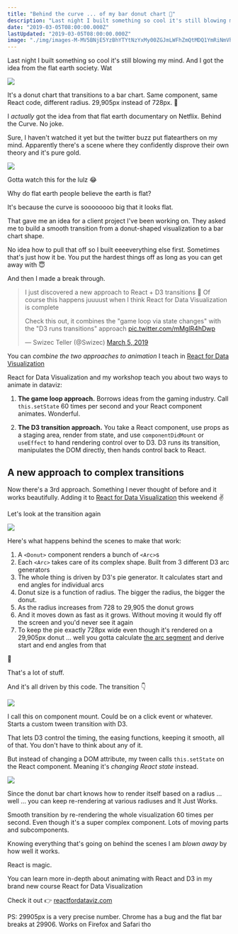 ```yaml
---
title: "Behind the curve ... of my bar donut chart 🤨"
description: "Last night I built something so cool it's still blowing my mind. And I got the idea from the flat earth society."
date: "2019-03-05T08:00:00.000Z"
lastUpdated: "2019-03-05T08:00:00.000Z"
image: "./img/images-M-MV5BNjE5YzBhYTYtNzYxMy00ZGJmLWFhZmQtMDQ1YmRiNmVhYjdmXkEyXkFqcGdeQXVyOTM5Nzc0Mw@@._V1_UY1200_CR82,0,630,1200_AL_.jpg"
---
```


Last night I built something so cool it&#x27;s still blowing my mind. And I got the idea from the flat earth society. Wat

![](./img/hzKOMXi.gif)

It&#x27;s a donut chart that transitions to a bar chart. Same component, same React code, different radius. 29,905px instead of 728px. 🤯



I _actually_ got the idea from that flat earth documentary on Netflix. Behind the Curve. No joke.



Sure, I haven&#x27;t watched it yet but the twitter buzz put flatearthers on my mind. Apparently there&#x27;s a scene where they confidently disprove their own theory and it&#x27;s pure gold.

![](./img/images-M-MV5BNjE5YzBhYTYtNzYxMy00ZGJmLWFhZmQtMDQ1YmRiNmVhYjdmXkEyXkFqcGdeQXVyOTM5Nzc0Mw@@._V1_UY1200_CR82,0,630,1200_AL_.jpg)

Gotta watch this for the lulz 😂



Why do flat earth people believe the earth is flat?



It&#x27;s because the curve is soooooooo big that it looks flat.



That gave me an idea for a client project I&#x27;ve been working on. They asked me to build a smooth transition from a donut-shaped visualization to a bar chart shape.



No idea how to pull that off so I built eeeeverything else first. Sometimes that&#x27;s just how it be. You put the hardest things off as long as you can get away with 😇



And then I made a break through.



> I just discovered a new approach to React + D3 transitions 🤯 Of course this happens juuuust when I think React for Data Visualization is complete
>
> Check this out, it combines the &quot;game loop via state changes&quot; with the &quot;D3 runs transitions&quot; approach [pic.twitter.com/mMglR4hDwp](https://t.co/mMglR4hDwp)
>
>
>
> — Swizec Teller (@Swizec) [March 5, 2019](https://twitter.com/Swizec/status/1102818340991430656?ref_src=twsrc%5Etfw)



You can _combine the two approaches to animation_ I teach in [React for Data Visualization](https://reactfordataviz.com)



React for Data Visualization and my workshop teach you about two ways to animate in dataviz:



1) **The game loop approach.** Borrows ideas from the gaming industry. Call `this.setState` 60 times per second and your React component animates. Wonderful.



2) **The D3 transition approach.** You take a React component, use props as a staging area, render from state, and use `componentDidMount` or `useEffect` to hand rendering control over to D3. D3 runs its transition, manipulates the DOM directly, then hands control back to React.



## A new approach to complex transitions



Now there&#x27;s a 3rd approach. Something I never thought of before and it works beautifully. Adding it to [React for Data Visualization](https://reactfordataviz.com/) this weekend ✌️



Let&#x27;s look at the transition again

![](./img/hzKOMXi.gif)

Here&#x27;s what happens behind the scenes to make that work:



1. A `<Donut>` component renders a bunch of `<Arc>`s
2. Each `<Arc>` takes care of its complex shape. Built from 3 different D3 arc generators
3. The whole thing is driven by D3&#x27;s pie generator. It calculates start and end angles for individual arcs
4. Donut size is a function of radius. The bigger the radius, the bigger the donut.
5. As the radius increases from 728 to 29,905 the donut grows
6. And it moves down as fast as it grows. Without moving it would fly off the screen and you&#x27;d never see it again
7. To keep the pie exactly 728px wide even though it&#x27;s rendered on a 29,905px donut ... well you gotta calculate [the arc segment](https://planetcalc.com/1421/) and derive start and end angles from that



🤯



That&#x27;s a lot of stuff.



And it&#x27;s all driven by this code. The transition 👇

![](./img/media-D03-2wtU8AASbl-.jpg)

I call this on component mount. Could be on a click event or whatever. Starts a custom tween transition with D3.



That lets D3 control the timing, the easing functions, keeping it smooth, all of that. You don&#x27;t have to think about any of it.



But instead of changing a DOM attribute, my tween calls `this.setState` on the React component. Meaning it&#x27;s _changing React state_ instead.

![](./img/media-26ufdipQqU2lhNA4g-giphy.gif)

Since the donut bar chart knows how to render itself based on a radius ... well ... you can keep re-rendering at various radiuses and It Just Works.



Smooth transition by re-rendering the whole visualization 60 times per second. Even though it&#x27;s a super complex component. Lots of moving parts and subcomponents.



Knowing everything that&#x27;s going on behind the scenes I am _blown away_ by how well it works.



React is magic.



You can learn more in-depth about animating with React and D3 in my brand new course React for Data Visualization



Check it out 👉 [reactfordataviz.com](https://reactfordataviz.com/)



PS: 29905px is a very precise number. Chrome has a bug and the flat bar breaks at 29906. Works on Firefox and Safari tho